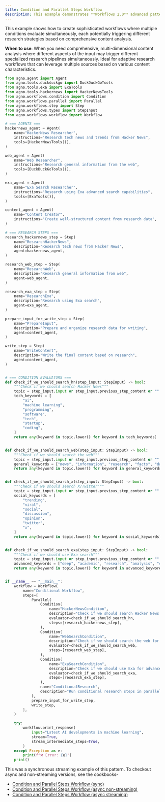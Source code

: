 ```yaml
---
title: Condition and Parallel Steps Workflow
description: This example demonstrates **Workflows 2.0** advanced pattern combining conditional execution with parallel processing.
---
```


This example shows how to create sophisticated workflows where multiple 
conditions evaluate simultaneously, each potentially triggering different research strategies 
based on comprehensive content analysis.

**When to use**: When you need comprehensive, multi-dimensional content analysis where 
different aspects of the input may trigger different specialized research pipelines 
simultaneously. Ideal for adaptive research workflows that can leverage multiple sources 
based on various content characteristics.


```python condition_and_parallel_steps_stream.py
from agno.agent import Agent
from agno.tools.duckduckgo import DuckDuckGoTools
from agno.tools.exa import ExaTools
from agno.tools.hackernews import HackerNewsTools
from agno.workflows.condition import Condition
from agno.workflows.parallel import Parallel
from agno.workflows.step import Step
from agno.workflows.types import StepInput
from agno.workflows.workflow import Workflow

# === AGENTS ===
hackernews_agent = Agent(
    name="HackerNews Researcher",
    instructions="Research tech news and trends from Hacker News",
    tools=[HackerNewsTools()],
)

web_agent = Agent(
    name="Web Researcher",
    instructions="Research general information from the web",
    tools=[DuckDuckGoTools()],
)

exa_agent = Agent(
    name="Exa Search Researcher",
    instructions="Research using Exa advanced search capabilities",
    tools=[ExaTools()],
)

content_agent = Agent(
    name="Content Creator",
    instructions="Create well-structured content from research data",
)

# === RESEARCH STEPS ===
research_hackernews_step = Step(
    name="ResearchHackerNews",
    description="Research tech news from Hacker News",
    agent=hackernews_agent,
)

research_web_step = Step(
    name="ResearchWeb",
    description="Research general information from web",
    agent=web_agent,
)

research_exa_step = Step(
    name="ResearchExa",
    description="Research using Exa search",
    agent=exa_agent,
)

prepare_input_for_write_step = Step(
    name="PrepareInput",
    description="Prepare and organize research data for writing",
    agent=content_agent,
)

write_step = Step(
    name="WriteContent",
    description="Write the final content based on research",
    agent=content_agent,
)


# === CONDITION EVALUATORS ===
def check_if_we_should_search_hn(step_input: StepInput) -> bool:
    """Check if we should search Hacker News"""
    topic = step_input.input or step_input.previous_step_content or ""
    tech_keywords = [
        "ai",
        "machine learning",
        "programming",
        "software",
        "tech",
        "startup",
        "coding",
    ]
    return any(keyword in topic.lower() for keyword in tech_keywords)


def check_if_we_should_search_web(step_input: StepInput) -> bool:
    """Check if we should search the web"""
    topic = step_input.input or step_input.previous_step_content or ""
    general_keywords = ["news", "information", "research", "facts", "data"]
    return any(keyword in topic.lower() for keyword in general_keywords)


def check_if_we_should_search_x(step_input: StepInput) -> bool:
    """Check if we should search X/Twitter"""
    topic = step_input.input or step_input.previous_step_content or ""
    social_keywords = [
        "trending",
        "viral",
        "social",
        "discussion",
        "opinion",
        "twitter",
        "x",
    ]
    return any(keyword in topic.lower() for keyword in social_keywords)


def check_if_we_should_search_exa(step_input: StepInput) -> bool:
    """Check if we should use Exa search"""
    topic = step_input.input or step_input.previous_step_content or ""
    advanced_keywords = ["deep", "academic", "research", "analysis", "comprehensive"]
    return any(keyword in topic.lower() for keyword in advanced_keywords)


if __name__ == "__main__":
    workflow = Workflow(
        name="Conditional Workflow",
        steps=[
            Parallel(
                Condition(
                    name="HackerNewsCondition",
                    description="Check if we should search Hacker News for tech topics",
                    evaluator=check_if_we_should_search_hn,
                    steps=[research_hackernews_step],
                ),
                Condition(
                    name="WebSearchCondition",
                    description="Check if we should search the web for general information",
                    evaluator=check_if_we_should_search_web,
                    steps=[research_web_step],
                ),
                Condition(
                    name="ExaSearchCondition",
                    description="Check if we should use Exa for advanced search",
                    evaluator=check_if_we_should_search_exa,
                    steps=[research_exa_step],
                ),
                name="ConditionalResearch",
                description="Run conditional research steps in parallel",
            ),
            prepare_input_for_write_step,
            write_step,
        ],
    )

    try:
        workflow.print_response(
            input="Latest AI developments in machine learning",
            stream=True,
            stream_intermediate_steps=True,
        )
    except Exception as e:
        print(f"❌ Error: {e}")
    print()
```

This was a synchronous streaming example of this pattern. To checkout async and non-streaming versions, see the cookbooks-
- [Condition and Parallel Steps Workflow (sync)](https://github.com/agno-agi/agno/tree/main/cookbook/workflows/02_workflows_conditional_execution/sync/condition_and_parallel_steps.py)
- [Condition and Parallel Steps Workflow (async non-streaming)](https://github.com/agno-agi/agno/tree/main/cookbook/workflows/02_workflows_conditional_execution/async/condition_and_parallel_steps.py)
- [Condition and Parallel Steps Workflow (async streaming)](https://github.com/agno-agi/agno/tree/main/cookbook/workflows/02_workflows_conditional_execution/async/condition_and_parallel_steps_stream.py)